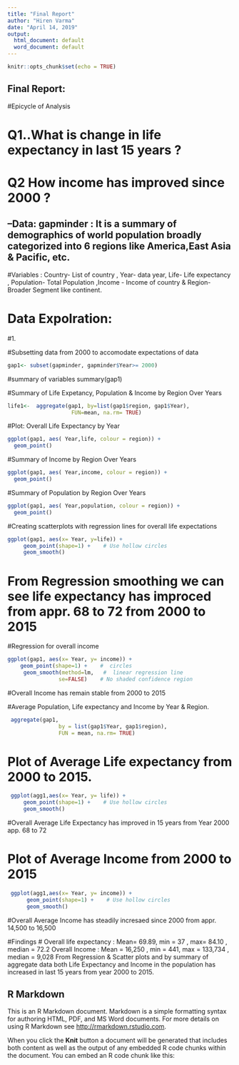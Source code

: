 ---
title: "Final Report"
author: "Hiren Varma"
date: "April 14, 2019"
output:
  html_document: default
  word_document: default
---

```{r setup, include=TRUE}
knitr::opts_chunk$set(echo = TRUE)
```


## Final Report:

#Epicycle of Analysis

# Q1..What is change in  life expectancy in last 15 years ?

# Q2  How income has improved since 2000 ?

## --Data: gapminder : It is a summary of demographics of world  population broadly categorized into 6 regions like America,East Asia & Pacific, etc. 

#Variables : Country- List of country  , Year- data year, Life- Life expectancy , Population- Total Population ,Income - Income of country &  Region- Broader Segment like continent.

# Data Expolration: 

#1.



#Subsetting data from 2000 to accomodate expectations of data
```{r xx}
gap1<- subset(gapminder, gapminder$Year>= 2000)

```

#summary of variables
summary(gap1)

#Summary of Life Expetancy, Population & Income  by Region  Over Years
```{r gap1}
life1<-  aggregate(gap1, by=list(gap1$region, gap1$Year), 
                    FUN=mean, na.rm= TRUE)
```


#Plot: Overall Life Expectancy  by Year
```{r gap1_1}
ggplot(gap1, aes( Year,life, colour = region)) + 
  geom_point()
```


#Summary of Income by Region Over Years
```{r gap11}
ggplot(gap1, aes( Year,income, colour = region)) + 
  geom_point()
```

#Summary of Population by Region Over Years
```{r gap12}
ggplot(gap1, aes( Year,population, colour = region)) + 
  geom_point()
```


#Creating  scatterplots with regression lines for overall life expectations
```{r gap13}
ggplot(gap1, aes(x= Year, y=life)) +
     geom_point(shape=1) +    # Use hollow circles
     geom_smooth() 
```

# From Regression smoothing we can see life expectancy has improced from appr. 68 to 72 from 2000 to 2015

#Regression for overall income
```{r gap14}
ggplot(gap1, aes(x= Year, y= income)) +
    geom_point(shape=1) +    #  circles
     geom_smooth(method=lm,   #  linear regression line
                se=FALSE)    # No shaded confidence region
```
#Overall Income  has remain stable from 2000 to 2015

#Average Population, Life expectancy and Income by Year & Region.
```{r gap15}
 aggregate(gap1,
                by = list(gap1$Year, gap1$region),
                FUN = mean, na.rm= TRUE)
```

# Plot of Average Life expectancy from 2000 to 2015.
```{r agg16}
 ggplot(agg1,aes(x= Year, y= life)) +
     geom_point(shape=1) +    # Use hollow circles
     geom_smooth() 
```
#Overall Average Life Expectancy has improved in 15 years from Year 2000 app. 68 to 72

# Plot of Average Income from 2000 to 2015
```{r agg1}
 ggplot(agg1,aes(x= Year, y= income)) +
      geom_point(shape=1) +    # Use hollow circles
      geom_smooth() 
```
#Overall Average Income has steadily incresaed since 2000 from appr. 14,500 to 16,500

#Findings
# Overall life expectancy : Mean=  69.89, min = 37 , max= 84.10 , median = 72.2                                         Overall Income : Mean = 16,250 , min = 441, max = 133,734 , median = 9,028                                            From Regression & Scatter plots and by summary of aggregate data both Life Expectancy and Income in the population    has increased in last 15 years from year 2000 to 2015.



## R Markdown

This is an R Markdown document. Markdown is a simple formatting syntax for authoring HTML, PDF, and MS Word documents. For more details on using R Markdown see <http://rmarkdown.rstudio.com>.

When you click the **Knit** button a document will be generated that includes both content as well as the output of any embedded R code chunks within the document. You can embed an R code chunk like this:



